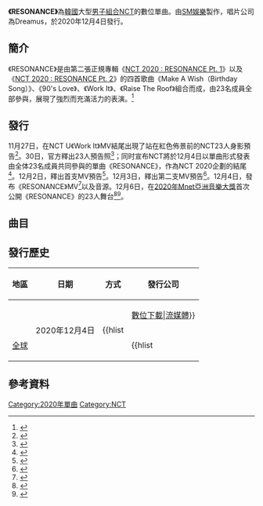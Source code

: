 {{Infobox single
| Name           = RESONANCE
| Cover          = RESONANCE.jpg
| Border         =
| Alt            =
| Caption        =
| Artist         = [[NCT|NCT]]
| Album          = 
| Released       = 2020年12月4日
| Format         = [[數位音樂下載|數位音樂下載]]
| Recorded       = 2020年
| Genre          = {{hlist|[[K-pop|K-pop]]}}
| Length         =  5:15
| Label          = [[SM娛樂|SM娛樂]]製作<br/>Dreamus發行
| Writer         = 
| Producer       = 
| Chronology     = [[NCT|NCT]]音乐作品
| Last single    = [[NCT_2020_:_RESONANCE_Pt._2|NCT 2020 : RESONANCE Pt. 2]] (2020)
| This single    = '''RESONANCE'''<br>(2020)
| Next single    = 
| Misc           = {{External music video|Type=Single|{{YouTube|0IpbvXVbBYA|RESONANCE}}}}
}}

'''《RESONANCE》'''為[[韓國|韓國]]大型[[男子組合|男子組合]][[NCT|NCT]]的數位單曲。由[[SM娛樂|SM娛樂]]製作，唱片公司為Dreamus，於2020年12月4日發行。

==簡介==
《RESONANCE》是由第二張正規專輯《[[NCT_2020_:_RESONANCE_Pt._1|NCT 2020 : RESONANCE Pt. 1]]》以及《[[NCT_2020_:_RESONANCE_Pt._2|NCT 2020 : RESONANCE Pt. 2]]》的四首歌曲《Make A Wish（Birthday Song）》、《90's Love》、《Work It》、《Raise The Roof》組合而成，由23名成員全部參與，展現了強烈而充滿活力的表演。<ref>{{Cite web|url=https://entertain.v.daum.net/v/20201130091350086|title=NCT, 정규 2집 파이널 싱글 'RESONANCE' 12월4일 공개|date=2020-11-30|work=daum|language=ko|accessdate=2020-11-30|archive-date=2020-11-30|archive-url=https://web.archive.org/web/20201130002108/https://entertain.v.daum.net/v/20201130091350086|dead-url=no}}</ref>
==發行==
11月27日，在NCT U《Work It》MV結尾出現了站在紅色佈景前的NCT23人身影預告<ref>{{Citation|last=SMTOWN|title=NCT U 엔시티 유 'Work It' MV|date=2020-11-27|url=https://www.youtube.com/watch?v=Un7choIyl_g|accessdate=2020-11-30|archive-date=2020-12-06|archive-url=https://web.archive.org/web/20201206154022/https://www.youtube.com/watch?v=Un7choIyl_g|dead-url=no}}</ref>。30日，官方釋出23人預告照<ref>{{Cite web|url=https://twitter.com/NCTsmtown/status/1333063173570654215|title=NCT 2020 ‘RESONANCE’|date=2020-11-30|work=NCT|language=ko|accessdate=2020-11-30|archive-date=2022-05-13|archive-url=https://web.archive.org/web/20220513003926/https://twitter.com/NCTsmtown/status/1333063173570654215}}</ref>；同时宣布NCT將於12月4日以單曲形式發表由全体23名成員共同參與的單曲《RESONANCE》，作為NCT 2020企劃的結尾<ref>{{Cite web|url=https://n.news.naver.com/entertain/article/109/0004318821|title="23人 완전체 뭉쳤다"..NCT, 정규 2집 파이널 싱글 'RESONANCE' 12월 4일 발매 [공식]|date=2020-11-30|work=naver|language=ko|accessdate=2020-11-30|archive-date=2020-11-30|archive-url=https://web.archive.org/web/20201130021359/https://n.news.naver.com/entertain/article/109/0004318821}}</ref>。12月2日，釋出首支MV預告<ref>{{Citation|last=SMTOWN|title=NCT 2020 엔시티 2020 'RESONANCE' MV Teaser #1|date=2020-12-02|url=https://www.youtube.com/watch?v=x_fxLHjl0iQ|accessdate=2020-12-04|archive-date=2022-04-16|archive-url=https://web.archive.org/web/20220416025308/https://www.youtube.com/watch?v=x_fxLHjl0iQ}}</ref>。12月3日，釋出第二支MV預告<ref>{{Citation|last=SMTOWN|title=NCT 2020 엔시티 2020 'RESONANCE' MV Teaser #2|date=2020-12-03|url=https://www.youtube.com/watch?v=cI16_FGlhL4|accessdate=2020-12-04|archive-date=2022-04-16|archive-url=https://web.archive.org/web/20220416025221/https://www.youtube.com/watch?v=cI16_FGlhL4}}</ref>。12月4日，發布《RESONANCE》MV<ref>{{Citation|last=SMTOWN|title=NCT 2020 엔시티 2020 'RESONANCE' MV|date=2020-12-04|url=https://www.youtube.com/watch?v=0IpbvXVbBYA|accessdate=2020-12-04|archive-date=2020-12-07|archive-url=https://web.archive.org/web/20201207230107/https://www.youtube.com/watch?v=0IpbvXVbBYA|dead-url=no}}</ref>以及音源。12月6日，在[[2020年Mnet亞洲音樂大獎|2020年Mnet亞洲音樂大獎]]首次公開《RESONANCE》的23人舞台<ref>{{Cite web|url=https://n.news.naver.com/entertain/article/109/0004320232|title=NCT, 6일 ‘MAMA’서 신곡 ‘RESONANCE’ 무대 최초 공개 [공식]|date=2020-12-03|work=naver|language=ko|accessdate=2020-12-04|archive-date=2020-12-03|archive-url=https://web.archive.org/web/20201203060137/https://n.news.naver.com/entertain/article/109/0004320232}}</ref><ref>{{Citation|last=Mnet K-POP|title=[2020 MAMA] NCT_RESONANCE|date=2020-12-06|url=https://www.youtube.com/watch?v=prSHJBqCTac|accessdate=2020-12-13|archive-date=2022-02-27|archive-url=https://web.archive.org/web/20220227225140/https://www.youtube.com/watch?v=prSHJBqCTac}}</ref>。

== 曲目 ==
{{Track listing
| font_size = 100%
| headline     = 

| title1       = '''RESONANCE'''
| note1        = 
| longnote1    = 
| lyrics1      = [[Kenzie|Kenzie]]<br/>페노메코 (PENOMECO)<br/>DAMIAN (다미안)<br/>Jakob Dorof 
| music1       = [[Kenzie|Kenzie]]<br/>Sonny J Mason<br/>Bobii Lewis<br/>Karen Poole<br/>Jeremy “Tay” Jasper<br/>Adrian McKinnon<br/>Maurice Moore<br/>Jia Lih Hiew<br/>Jayden Henry<br/>Wilston Jordain Johnson<br/>Timothy “BOS” Bullock<br/>Hautboi Rich<br/>Mike Daley<br/>Mitchell Owens<br/>Wilbart "Vedo" McCoy III
| arranger1    = [[Kenzie|Kenzie]]<br/>Sonny J Mason 
| length1      = 5:14

| total_length  = 
}}

==發行歷史==
{| class="wikitable"
! 地區
! 日期
! 方式
! 發行公司
|-
| {{KOR}}
| rowspan=2|2020年12月4日
| rowspan=2|{{hlist||[[數位下載|數位下載]]|[[流媒體|流媒體]]}}
| {{hlist||[[SM娛樂|SM娛樂]]|Dreamus}}
|- 
| {{flagicon|World}} [[全球|全球]] 
| {{hlist||[[環球音樂集團|環球音樂]]|Caroline|Virgin EMI}}
|}

==參考資料==
{{reflist}}
{{NCT}}
[[Category:2020年單曲|Category:2020年單曲]]
[[Category:NCT|Category:NCT]]